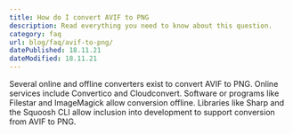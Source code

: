 ```yaml
---
title: How do I convert AVIF to PNG
description: Read everything you need to know about this question.
category: faq
url: blog/faq/avif-to-png/
datePublished: 18.11.21
dateModified: 18.11.21
---
```


Several online and offline converters exist to convert AVIF to PNG. Online services include Convertico and Cloudconvert. Software or programs like Filestar and ImageMagick allow conversion offline. Libraries like Sharp and the Squoosh CLI allow inclusion into development to support conversion from AVIF to PNG.
